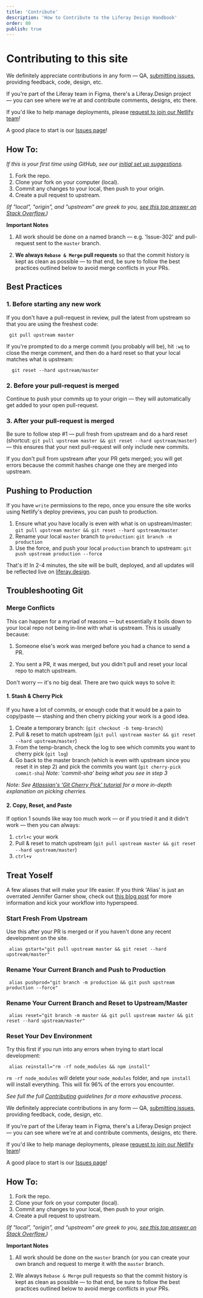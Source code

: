 ```yaml
---
title: 'Contribute'
description: 'How to Contribute to the Liferay Design Handbook'
order: 80
publish: true
---
```


# Contributing to this site

We definitely appreciate contributions in any form &mdash; QA, [submitting issues](https://github.com/liferay-design/liferay.design/issues), providing feedback, code, design, etc.

If you're part of the Liferay team in Figma, there's a Liferay.Design project &mdash; you can see where we're at and contribute comments, designs, etc there.

If you'd like to help manage deployments, please [request to join our Netlify team](mailto:paul.hanaoka@liferay.com?subject=I'd%20like%20to%20join%20the%20Netlify%20team%20for%20Liferay.Design!&body=Pretty%20please!%20%0A%0A%5Badd%20some%20reasons%5D)!

A good place to start is our [Issues page](https://github.com/liferay-design/liferay.design/issues)!

## How To:

_If this is your first time using GitHub, see our [initial set up suggestions](/handbook/tools/your-laptop/)._

1.  Fork the repo.
1.  Clone your fork on your computer (local).
1.  Commit any changes to your local, then push to your origin.
1.  Create a pull request to upstream.

_(If "local", "origin", and "upstream" are greek to you, [see this top answer on Stack Overflow.](https://stackoverflow.com/questions/9257533/what-is-the-difference-between-origin-and-upstream-on-github))_

**Important Notes**

1. All work should be done on a named branch — e.g. 'Issue-302' and pull-request sent to the `master` branch.

1. **We always `Rebase & Merge` pull requests** so that the commit history is kept as clean as possible — to that end, be sure to follow the best practices outlined below to avoid merge conflicts in your PRs.

## Best Practices

### 1. Before starting any new work

If you don't have a pull-request in review, pull the latest from upstream so that you are using the freshest code:

```
 git pull upstream master
```

If you're prompted to do a merge commit (you probably will be), hit `:wq` to close the merge comment, and then do a hard reset so that your local matches what is upstream:

```
  git reset --hard upstream/master
```

### 2. Before your pull-request is merged

Continue to push your commits up to your origin — they will automatically get added to your open pull-request.

### 3. After your pull-request is merged

Be sure to follow step #1 — pull fresh from upstream and do a hard reset (shortcut: `git pull upstream master && git reset --hard upstream/master`) — this ensures that your next pull-request will only include new commits.

If you don't pull from upstream after your PR gets merged; you will get errors because the commit hashes change one they are merged into upstream.

## Pushing to Production

If you have `write` permissions to the repo, once you ensure the site works using Netlify's deploy previews, you can push to production.

1. Ensure what you have locally is even with what is on upstream/master: `git pull upstream master && git reset --hard upstream/master`
1. Rename your local `master` branch to `production`: `git branch -m production`
1. Use the force, and push your local `production` branch to upstream: `git push upstream production --force`

That's it! In 2-4 minutes, the site will be built, deployed, and all updates will be reflected live on [liferay.design](https://liferay.design).

## Troubleshooting Git

### Merge Conflicts

This can happen for a myriad of reasons — but essentially it boils down to your local repo not being in-line with what is upstream. This is usually because:

1. Someone else's work was merged before you had a chance to send a PR.

1. You sent a PR, it was merged, but you didn't pull and reset your local repo to match upstream.

Don't worry — it's no big deal. There are two quick ways to solve it:

#### 1. Stash & Cherry Pick

If you have a lot of commits, or enough code that it would be a pain to copy/paste — stashing and then cherry picking your work is a good idea.

1. Create a temporary branch: (`git checkout -b temp-branch`)
1. Pull & reset to match upstream (`git pull upstream master && git reset --hard upstream/master`)
1. From the temp-branch, check the log to see which commits you want to cherry pick (`git log`)
1. Go back to the master branch (which is even with upstream since you reset it in step 2) and pick the commits you want (`git cherry-pick commit-sha`) _Note: 'commit-sha' being what you see in step 3_

_Note: See [Atlassian's 'Git Cherry Pick' tutorial](https://www.atlassian.com/git/tutorials/cherry-pick) for a more in-depth explanation on picking cherries._

#### 2. Copy, Reset, and Paste

If option 1 sounds like way too much work — or if you tried it and it didn't work — then you can always:

1. `ctrl+c` your work
1. Pull & reset to match upstream (`git pull upstream master && git reset --hard upstream/master`)
1. `ctrl+v`

## Treat Yoself

A few aliases that will make your life easier. If you think 'Alias' is just an overrated Jennifer Garner show, check out [this blog post](https://davidwalsh.name/alias-bash) for more information and kick your workflow into hyperspeed.

### Start Fresh From Upstream

Use this after your PR is merged or if you haven't done any recent development on the site.

```
 alias gstart="git pull upstream master && git reset --hard upstream/master"
```

### Rename Your Current Branch and Push to Production

```
 alias pushprod="git branch -m production && git push upstream production --force"
```

### Rename Your Current Branch and Reset to Upstream/Master

```
 alias reset="git branch -m master && git pull upstream master && git reset --hard upstream/master"
```

### Reset Your Dev Environment

Try this first if you run into any errors when trying to start local development:

```
 alias reinstall="rm -rf node_modules && npm install"
```

`rm -rf node_modules` will delete your `node_modules` folder, and `npm install` will install everything. This will fix 96% of the errors you encounter.

_See full the full [Contributing](https://github.com/liferay-design/liferay.design/blob/master/CONTRIBUTING.md) guidelines for a more exhaustive process._

We definitely appreciate contributions in any form &mdash; QA, [submitting issues](https://github.com/liferay-design/liferay.design/issues), providing feedback, code, design, etc.

If you're part of the Liferay team in Figma, there's a Liferay.Design project &mdash; you can see where we're at and contribute comments, designs, etc there.

If you'd like to help manage deployments, please [request to join our Netlify team](mailto:paul.hanaoka@liferay.com?subject=I'd%20like%20to%20join%20the%20Netlify%20team%20for%20Liferay.Design!&body=Pretty%20please!%20%0A%0A%5Badd%20some%20reasons%5D)!

A good place to start is our [Issues page](https://github.com/liferay-design/liferay.design/issues)!

## How To:

1.  Fork the repo.
1.  Clone your fork on your computer (local).
1.  Commit any changes to your local, then push to your origin.
1.  Create a pull request to upstream.

_(If "local", "origin", and "upstream" are greek to you, [see this top answer on Stack Overflow.](https://stackoverflow.com/questions/9257533/what-is-the-difference-between-origin-and-upstream-on-github))_

**Important Notes**

1. All work should be done on the `master` branch (or you can create your own branch and request to merge it with the `master` branch.

1. We always `Rebase & Merge` pull requests so that the commit history is kept as clean as possible — to that end, be sure to follow the best practices outlined below to avoid merge conflicts in your PRs.
